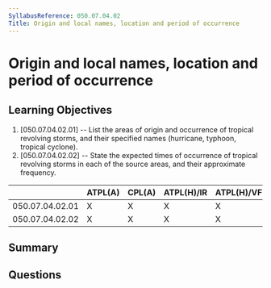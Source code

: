 ```yaml
---
SyllabusReference: 050.07.04.02
Title: Origin and local names, location and period of occurrence
---
```


# Origin and local names, location and period of occurrence

## Learning Objectives

1. [050.07.04.02.01] -- List the areas of origin and occurrence of tropical
   revolving storms, and their specified names (hurricane, typhoon, tropical
   cyclone).
2. [050.07.04.02.02] -- State the expected times of occurrence of tropical
   revolving storms in each of the source areas, and their approximate
   frequency.

|                 | ATPL(A) | CPL(A) | ATPL(H)/IR | ATPL(H)/VFR | CPL(H) | IR  | CBIR(A) |
| --------------- | ------- | ------ | ---------- | ----------- | ------ | --- | ------- |
| 050.07.04.02.01 | X       | X      | X          | X           | X      |     |         |
| 050.07.04.02.02 | X       | X      | X          | X           | X      |     |         |

## Summary

## Questions
